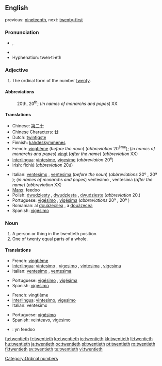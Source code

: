 ==English==
previous: [[nineteenth]], next: [[twenty-first]]

===Pronunciation===
* {{IPA|/ˈtwɛntiəθ/}}, {{SAMPA|/"twEnti@T/}}
* {{audio|en-us-twentieth.ogg|Audio (US)}}
* Hyphenation: twen·ti·eth

===Adjective===
{{en-adj|-}}

# The ordinal form of the number [[twenty]].

====Abbreviations====
: 20th, 20<sup>th</sup>; (''in names of monarchs and popes'') XX

====Translations====
{{trans-top|ordinal}}
* Chinese: [[第二十]]
* Chinese Characters: [[廿]]
* Dutch: [[twintigste]]
* Finnish: [[kahdeskymmenes]]
* French: [[vingtième]] (''before the noun'') (''abbreviation'' 20<sup>ème</sup>); (''in names of monarchs and popes'') [[vingt]] (''after the name'') (''abbreviation'' XX)
* [[Interlingua]]: [[vintesime]], [[vigesime]] (''abbreviation'' 20<sup>e</sup>)
* Irish: fichiú (''abbreviation'' 20ú)
{{trans-mid}}
* Italian: [[ventesimo]] {{m}}, [[ventesima]] {{f}} (''before the noun'') (''abbreviations'' 20º {{m}}, 20ª {{f}}); (''in names of monarchs and popes'') ventesimo {{m}}, ventesima {{f}} (''after the name'') (''abbreviation'' XX)
* [[Manx]]: feedoo
* Polish: [[dwudziesty]] {{m}}, [[dwudziesta]] {{f}}, [[dwudzieste]] {{n}} (''abbreviation'' 20.)
* Portuguese: [[vigésimo]] {{m}}, [[vigésima]] {{f}} (''abbreviations'' 20º {{m}}, 20ª {{f}})
* Romanian: al [[douăzecilea]] {{m}}, a [[douăzecea]] {{f}}
* Spanish: [[vigésimo]]
{{trans-bottom}}

===Noun===
{{en-noun}}

# A person or thing in the twentieth position.
# One of twenty equal parts of a whole.

====Translations====
{{trans-top|ordinal object}}
* French: [[vingtième]] {{m|f}}
* [[Interlingua]]: [[vintesimo]] {{m}}, [[vigesimo]] {{m}}, [[vintesima]] {{f}}, [[vigesima]] {{f}}
* Italian: [[ventesimo]] {{m}}, [[ventesima]] {{f}}
{{trans-mid}}
* Portuguese: [[vigésimo]] {{m}}, [[vigésima]] {{f}}
* Spanish: [[vigésimo]]
{{trans-bottom}}

{{trans-top|portion of whole}}
* French: vingtième {{m}}
* [[Interlingua]]: [[vintesimo]], [[vigesimo]]
* Italian: ventesimo {{m}}
{{trans-mid}}
* Portuguese: [[vigésimo]] {{m}}
* Spanish: [[veinteavo]], [[vigésimo]]
{{trans-bottom}}

{{checktrans}}
{{top}}
* {{ttbc|Manx}}: yn feedoo
{{bottom}}

[[Category:Ordinal numbers]]

[[fa:twentieth]]
[[fr:twentieth]]
[[ko:twentieth]]
[[io:twentieth]]
[[kk:twentieth]]
[[lt:twentieth]]
[[hu:twentieth]]
[[ja:twentieth]]
[[oc:twentieth]]
[[pl:twentieth]]
[[pt:twentieth]]
[[ro:twentieth]]
[[fi:twentieth]]
[[sv:twentieth]]
[[te:twentieth]]
[[vi:twentieth]]
